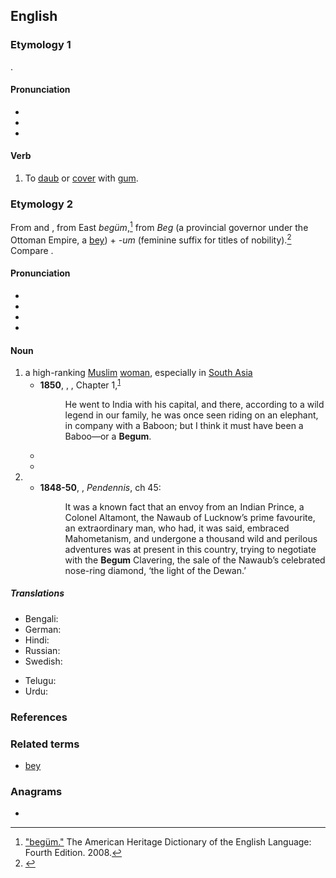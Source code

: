 {{also|Begum|bégum|Begüm}}
==English==
{{wikipedia}}

===Etymology 1===
{{prefix|en|be|gum}}.

====Pronunciation====
* {{IPA|en|/bəˈɡʌm/}}
* {{audio|en|LL-Q1860 (eng)-Vealhurl-begum.wav|Audio (Southern England)}}
* {{rhymes|en|ʌm|s=2}}

====Verb====
{{en-verb|++}}

# {{lb|en|transitive}} To [[daub]] or [[cover]] with [[gum]].

===Etymology 2===
From {{bor|en|ur|بیگم|sc=ur-Arab}} and {{bor|en|hi|बेगम||lady|sc=Deva}}, from East {{der|en|trk|-}} ''begüm'',<ref>[https://web.archive.org/web/20060208091958/http://www.bartleby.com/61/29/B0162900.html "begüm."] The American Heritage Dictionary of the English Language: Fourth Edition. 2008.</ref> from ''Beg'' (a provincial governor under the Ottoman Empire, a [[bey]]) + ''-um'' (feminine suffix for titles of nobility).<ref>{{R:tr:Nishanyan|begüm}}</ref> Compare {{m|ota|خانم|tr=hanım}}.

====Pronunciation====
* {{IPA|en|/ˈbeɪɡəm/|/ˈbɛɡəm/}}
* {{audio|en|LL-Q1860 (eng)-Vealhurl-begum2.wav|Audio (Southern England)}}
* {{audio|en|LL-Q1860 (eng)-Vealhurl-begum3.wav|Audio (Southern England)}}
* {{rhymes|en|ɛɡəm|s=2}}

====Noun====
{{en-noun}}

# a high-ranking [[Muslim]] [[woman]], especially in [[South Asia]]
#* '''1850''', {{w|Charles Dickens}}, ''{{w|David Copperfield}}'', Chapter 1,<sup>[http://www.gutenberg.org/files/766/766-h/766-h.htm]</sup>
#*: He went to India with his capital, and there, according to a wild legend in our family, he was once seen riding on an elephant, in company with a Baboon; but I think it must have been a Baboo—or a '''Begum'''.
#* {{quote-book
|en
|year=1872
|year_published='''2009'''
|edition=HTML
|editor=
|author=James De Mille
|title=The Cryptogram
|chapter=
|url=http://www.gutenberg.org/dirs/2/8/4/3/28435/28435-h/28435-h.htm
|genre=
|publisher=The Gutenberg Project
|isbn=
|page=
|passage=She was the daughter of an English officer, who having fallen in love with an Indian '''Begum''' gave up home, country, and friends, and married her.
}}
#* {{quote-journal|en|year=2012|work=The Economist|url=http://www.economist.com/news/leaders/21565627-lessons-achievements—yes-really-achievements—-bangladesh-out-basket|title=Bangladesh: Out of the basket|passage=toxic politics dominated by the bitter infighting of the “battling '''begums'''” (the widow and daughter of former presidents, who lead the two main parties).}}
# {{n-g|the [[form of address]] for such a woman}}
#* '''1848-50''', {{w|William Makepeace Thackeray}}, ''Pendennis'', ch 45:
#*: It was a known fact that an envoy from an Indian Prince, a Colonel Altamont, the Nawaub of Lucknow’s prime favourite, an extraordinary man, who had, it was said, embraced Mahometanism, and undergone a thousand wild and perilous adventures was at present in this country, trying to negotiate with the '''Begum''' Clavering, the sale of the Nawaub’s celebrated nose-ring diamond, ‘the light of the Dewan.’

=====Translations=====
{{trans-top|a high ranking woman}}
* Bengali: {{t|bn|বেগম}}
* German: {{t+|de|Begum|f}}
* Hindi: {{t+|hi|बेगम|f}}
* Russian: {{t|ru|бе́гума|f}}
* Swedish: {{t+|sv|begum|c}}
{{trans-mid}}
* Telugu: {{t|te|బేగం}}
* Urdu: {{t|ur|بیگم|f|tr=begam}}
{{trans-bottom}}

===References===
<references />

===Related terms===
* [[bey]] {{qualifier|male form of begum}}

===Anagrams===
* {{anagrams|en|a=begmu|gumbe}}